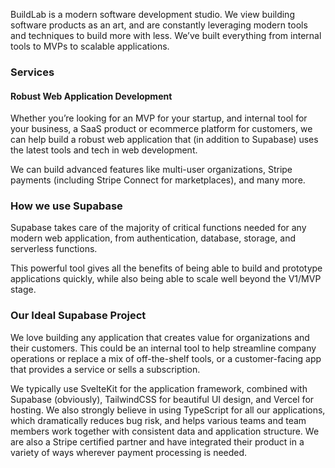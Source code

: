 BuildLab is a modern software development studio. We view building software products as an art, and are constantly leveraging modern tools and techniques to build more with less. We’ve built everything from internal tools to MVPs to scalable applications.

### Services

#### Robust Web Application Development

Whether you’re looking for an MVP for your startup, and internal tool for your business, a SaaS product or ecommerce platform for customers, we can help build a robust web application that (in addition to Supabase) uses the latest tools and tech in web development.

We can build advanced features like multi-user organizations, Stripe payments (including Stripe Connect for marketplaces), and many more.

### How we use Supabase

Supabase takes care of the majority of critical functions needed for any modern web application, from authentication, database, storage, and serverless functions.

This powerful tool gives all the benefits of being able to build and prototype applications quickly, while also being able to scale well beyond the V1/MVP stage.

### Our Ideal Supabase Project

We love building any application that creates value for organizations and their customers. This could be an internal tool to help streamline company operations or replace a mix of off-the-shelf tools, or a customer-facing app that provides a service or sells a subscription.

We typically use SvelteKit for the application framework, combined with Supabase (obviously), TailwindCSS for beautiful UI design, and Vercel for hosting. We also strongly believe in using TypeScript for all our applications, which dramatically reduces bug risk, and helps various teams and team members work together with consistent data and application structure. We are also a Stripe certified partner and have integrated their product in a variety of ways wherever payment processing is needed.
